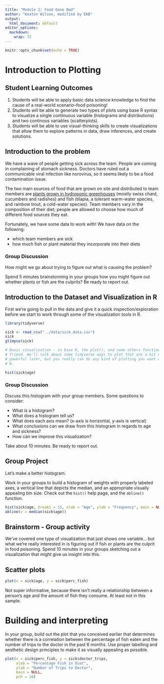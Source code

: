 ```yaml
---
title: "Module 2: Food Gone Bad"
author: "Keaton Wilson, modified by EKB"
output:
  html_document: default
editor_options: 
  markdown: 
    wrap: 72
---
```


```r
knitr::opts_chunk$set(echo = TRUE)
```

# Introduction to Plotting

## Student Learning Outcomes

1.  Students will be able to apply basic data science knowledge to find
    the cause of a real-world scenario--food poisoning!
2.  Students will be able to generate two types of plots using base R
    syntax to visualize a single continuous variable (histograms and
    distributions) and two continous variables (scatterplots).
3.  Students will be able to use visual-thinking skills to create
    visualizations that allow them to explore patterns in data, draw
    inferences, and create solutions.

## Introduction to the problem

We have a wave of people getting sick across the team. People are coming
in complaining of stomach sickness. Doctors have ruled out a
communicable viral infection like norovirus, so it seems likely to be a
food contamination issue.

The two main sources of food that are grown on site and distributed to
team members are [plants grown in hydroponic
greenhouses](https://thespoon.tech/scientists-in-antarctica-grow-food-without-soil-or-sunlight-get-ready-mars/)
(mostly swiss chard, cucumbers and radishes) and fish (tilapia, a
tolerant warm-water species, and rainbow trout, a cold-water species).
Team members vary in the composition of their diet; people are allowed
to choose how much of different food sources they eat.

Fortunately, we have some data to work with! We have data on the
following:

-   which team members are sick
-   how much fish or plant material they incorporate into their diets

### Group Discussion 

How might we go about trying to figure out what is causing the problem?

Spend 5 minutes brainstorming in your groups how you might figure out
whether plants or fish are the culprits? Be ready to report out.

## Introduction to the Dataset and Visualization in R

First we're going to pull in the data and give it a quick
inspection/exploration before we start to work through some of the
visualization tools in R.

```r
library(tidyverse)

sick <- read_csv("../data/sick_data.csv")
sick
glimpse(sick)

# Basic visualization - in base R, the plot(), and some others function is your 
# friend. We'll talk about some tidyverse ways to plot that are a bit more 
# powerful later, but you really can do any kind of plotting you want with base 
# R. 

hist(sick$age)

```

### Group Discussion 

Discuss this histogram with your group members. Some questions to
consider:

-   What *is* a histogram?
-   What does a histogram tell us?
-   What does each axis mean? (x-axis is horizontal, y-axis is vertical)
-   What conclusions can we draw from this histogram in regards to age
    and sickness?
-   How can we improve this visualization?

Take about 10 minutes. Be ready to report out.

## Group Project 

Let's make a better histogram.

Work in your groups to build a histogram of weights with properly
labeled axes, a vertical line that depicts the median, and an
appropriate visually appealing bin size. Check out the `hist()` help
page, and the `abline()` function.

```r
hist(sick$age, breaks = 15, xlab = "Age", ylab = "Frequency", main = NULL)
abline(v = median(sick$age))

```

## Brainstorm - Group activity

We've covered one type of visualization that just shows one variable...
but what we're really interested in is figuring out if fish or plants
are the culprit in food poisoning. Spend 10 minutes in your groups
sketching out a visualization that might give us insight into this.

## Scatter plots

```r
plot(x = sick$age, y = sick$perc_fish)
```

Not super informative, because there isn't really a relationship between
a person's age and the amount of fish they consume. At least not in this
sample.

# Building and interpreting

In your group, build out the plot that you conceived earlier that
determines whether there is a correlation between the percentage of fish
eaten and the number of trips to the doctor in the past 6 months. Use
proper labelling and aesthetic design principles to make it as visually
appealing as possible.

```r
plot(x = sick$perc_fish, y = sick$doctor_trips, 
     xlab = "Percentage Fish in Diet", 
     ylab = "Number of Trips to Doctor", 
     main = NULL, 
     pch = 16)

```
